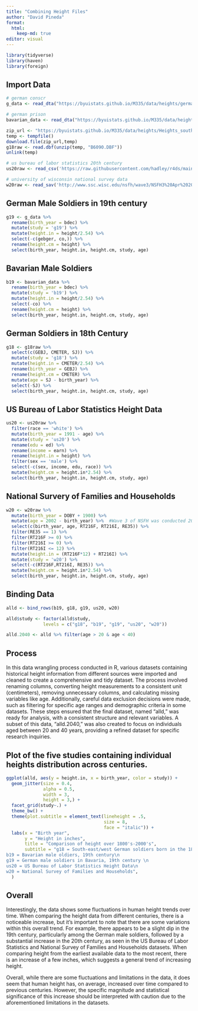 ```yaml
---
title: "Combining Height Files"
author: "David Pineda"
format:
  html:
    keep-md: true
editor: visual
---
```


```r
library(tidyverse)
library(haven)
library(foreign)
```

## Import Data

```r
# german conscr
g_data <- read_dta("https://byuistats.github.io/M335/data/heights/germanconscr.dta")

# german prison
bavarian_data <- read_dta("https://byuistats.github.io/M335/data/heights/germanprison.dta")

zip_url <- "https://byuistats.github.io/M335/data/heights/Heights_south-east.zip"
temp <- tempfile()
download.file(zip_url,temp)
g18raw <- read.dbf(unzip(temp, "B6090.DBF"))
unlink(temp)

# us bureau of labor statistics 20th century
us20raw <- read_csv('https://raw.githubusercontent.com/hadley/r4ds/main/data/heights.csv')

# university of wisconsin national survey data
w20raw <- read_sav('http://www.ssc.wisc.edu/nsfh/wave3/NSFH3%20Apr%202005%20release/main05022005.sav')
```

## German Male Soldiers in 19th century

```r
g19 <- g_data %>% 
  rename(birth_year = bdec) %>% 
  mutate(study = 'g19') %>% 
  mutate(height.in = height/2.54) %>% 
  select(-c(gebger, co,)) %>% 
  rename(height.cm = height) %>% 
  select(birth_year, height.in, height.cm, study, age)
```

## Bavarian Male Soldiers

```r
b19 <- bavarian_data %>% 
  rename(birth_year = bdec) %>% 
  mutate(study = 'b19') %>% 
  mutate(height.in = height/2.54) %>% 
  select(-co) %>% 
  rename(height.cm = height) %>% 
  select(birth_year, height.in, height.cm, study, age)
```

## German Soldiers in 18th Century

```r
g18 <- g18raw %>% 
  select(c(GEBJ, CMETER, SJ)) %>% 
  mutate(study = 'g18') %>% 
  mutate(height.in = CMETER/2.54) %>% 
  rename(birth_year = GEBJ) %>% 
  rename(height.cm = CMETER) %>% 
  mutate(age = SJ - birth_year) %>% 
  select(-SJ) %>% 
  select(birth_year, height.in, height.cm, study, age)
```

## US Bureau of Labor Statistics Height Data

```r
us20 <- us20raw %>% 
  filter(race == 'white') %>% 
  mutate(birth_year = 1991 - age) %>% 
  mutate(study = 'us20') %>% 
  rename(edu = ed) %>% 
  rename(income = earn) %>% 
  rename(height.in = height) %>% 
  filter(sex == 'male') %>% 
  select(-c(sex, income, edu, race)) %>% 
  mutate(height.cm = height.in*2.54) %>% 
  select(birth_year, height.in, height.cm, study, age)
```

## National Survery of Families and Households

```r
w20 <- w20raw %>% 
  mutate(birth_year = DOBY + 1900) %>% 
  mutate(age = 2002 - birth_year) %>%  #Wave 3 of NSFH was conducted 2001-2003
  select(c(birth_year, age, RT216F, RT216I, RE35)) %>% 
  filter(RE35 == 1) %>% 
  filter(RT216F >= 0) %>% 
  filter(RT216I >= 0) %>% 
  filter(RT216I <= 12) %>% 
  mutate(height.in = (RT216F*12) + RT216I) %>% 
  mutate(study = 'w20') %>% 
  select(-c(RT216F,RT216I, RE35)) %>% 
  mutate(height.cm = height.in*2.54) %>% 
  select(birth_year, height.in, height.cm, study, age)

```

## Binding Data

```r
alld <- bind_rows(b19, g18, g19, us20, w20)

alld$study <- factor(alld$study,
              levels = c("g18", "b19", "g19", "us20", "w20"))

alld.2040 <- alld %>% filter(age > 20 & age < 40)
```

## Process

In this data wrangling process conducted in R, various datasets containing historical height information from different sources were imported and cleaned to create a comprehensive and tidy dataset. The process involved renaming columns, converting height measurements to a consistent unit (centimeters), removing unnecessary columns, and calculating missing variables like age. Additionally, careful data exclusion decisions were made, such as filtering for specific age ranges and demographic criteria in some datasets. These steps ensured that the final dataset, named "alld," was ready for analysis, with a consistent structure and relevant variables. A subset of this data, "alld.2040," was also created to focus on individuals aged between 20 and 40 years, providing a refined dataset for specific research inquiries.

## Plot of the five studies containing individual heights distribution across centuries.

```r
ggplot(alld, aes(y = height.in, x = birth_year, color = study)) + 
  geom_jitter(size = 0.4,
              alpha = 0.5,
              width = 3,
              height = 3,) +
  facet_grid(study~.) +
  theme_bw() +
  theme(plot.subtitle = element_text(lineheight = .5,
                                     size = 8,
                                     face = "italic")) +
  labs(x = "Birth year",
       y = "Height in inches",
       title = "Comparison of height over 1800's-2000's",
       subtitle = "g18 = South-east/west German soldiers born in the 18th century\n
b19 = Bavarian male oldiers, 19th century\n
g19 = German male soldiers in Bavaria, 19th century \n
us20 = US Bureau of Labor Statistics Height Data\n
w20 = National Survey of Families and Households",
  )
```

## Overall

Interestingly, the data shows some fluctuations in human height trends over time. When comparing the height data from different centuries, there is a noticeable increase, but it's important to note that there are some variations within this overall trend. For example, there appears to be a slight dip in the 19th century, particularly among the German male soldiers, followed by a substantial increase in the 20th century, as seen in the US Bureau of Labor Statistics and National Survey of Families and Households datasets. When comparing height from the earliest available data to the most recent, there is an increase of a few inches, which suggests a general trend of increasing height.

Overall, while there are some fluctuations and limitations in the data, it does seem that human height has, on average, increased over time compared to previous centuries. However, the specific magnitude and statistical significance of this increase should be interpreted with caution due to the aforementioned limitations in the datasets.
